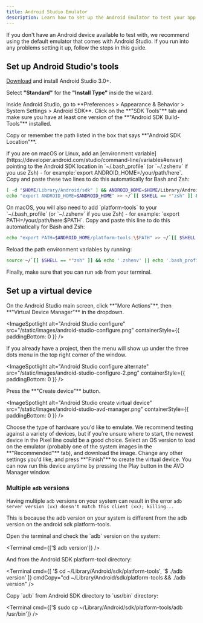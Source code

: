 ```yaml
---
title: Android Studio Emulator
description: Learn how to set up the Android Emulator to test your app on a virtual Android device.
---
```



If you don't have an Android device available to test with, we recommend using the default emulator that comes with Android Studio.
If you run into any problems setting it up, follow the steps in this guide.

## Set up Android Studio's tools

<Step label="1">

[Download](https://developer.android.com/studio) and install Android Studio 3.0+.

</Step>

<Step label="2">

Select **"Standard"** for the **"Install Type"** inside the wizard.

</Step>

<Step label="3">
Inside Android Studio, go to **Preferences > Appearance & Behavior > System Settings > Android SDK**.
Click on the **"SDK Tools"** tab and make sure you have at least one version of the **"Android SDK Build-Tools"** installed.

<ImageSpotlight
  alt="Android SDK build tools"
  src="/static/images/android-studio-build-tools.png"
/>
</Step>

<Step label="4">
Copy or remember the path listed in the box that says **"Android SDK Location"**.

<ImageSpotlight
  alt="Android SDK location"
  src="/static/images/android-studio-sdk-location.png"
/>
</Step>

<Step label="5">
If you are on macOS or Linux, add an [environment variable](https://developer.android.com/studio/command-line/variables#envar) pointing to the Android SDK location
in `~/.bash_profile` (or `~/.zshenv` if you use Zsh) - for example:`export ANDROID_HOME=/your/path/here`. Copy and paste these two lines to do this automatically for Bash and Zsh:

```bash
[ -d "$HOME/Library/Android/sdk" ] && ANDROID_HOME=$HOME/Library/Android/sdk || ANDROID_HOME=$HOME/Android/Sdk
echo "export ANDROID_HOME=$ANDROID_HOME" >> ~/`[[ $SHELL == *"zsh" ]] && echo '.zshenv' || echo '.bash_profile'`
```

</Step>

<Step label="6">
On macOS, you will also need to add `platform-tools` to your `~/.bash_profile` (or `~/.zshenv` if you use Zsh) - for example: `export PATH=/your/path/here:$PATH`.
Copy and paste this line to do this automatically for Bash and Zsh:

```bash
echo "export PATH=$ANDROID_HOME/platform-tools:\$PATH" >> ~/`[[ $SHELL == *"zsh" ]] && echo '.zshenv' || echo '.bash_profile'`
```

</Step>

<Step label="7">
Reload the path environment variables by running:

```bash
source ~/`[[ $SHELL == *"zsh" ]] && echo '.zshenv' || echo '.bash_profile'`
```

</Step>

<Step label="8">

Finally, make sure that you can run `adb` from your terminal.

</Step>

## Set up a virtual device

<Step label="1">
On the Android Studio main screen, click **"More Actions"**, then **"Virtual Device Manager"** in the dropdown.

<ImageSpotlight
  alt="Android Studio configure"
  src="/static/images/android-studio-configure.png"
  containerStyle={{ paddingBottom: 0 }}
/>

If you already have a project, then the menu will show up under the three dots menu in the top right corner of the window.

<ImageSpotlight
  alt="Android Studio configure alternate"
  src="/static/images/android-studio-configure-2.png"
  containerStyle={{ paddingBottom: 0 }}
/>
</Step>

<Step label="2">
Press the **"Create device"** button.

<ImageSpotlight
  alt="Android Studio create virtual device"
  src="/static/images/android-studio-avd-manager.png"
  containerStyle={{ paddingBottom: 0 }}
/>
</Step>

<Step label="3">
  Choose the type of hardware you'd like to emulate. We recommend testing against a variety of
  devices, but if you're unsure where to start, the newest device in the Pixel line could be a good
  choice.
</Step>

<Step label="4">
  Select an OS version to load on the emulator (probably one of the system images in the
  **"Recommended"** tab), and download the image.
</Step>

<Step label="5">
  Change any other settings you'd like, and press **"Finish"** to create the virtual device. You can
  now run this device anytime by pressing the Play button in the AVD Manager window.
</Step>

### Multiple `adb` versions

Having multiple `adb` versions on your system can result in the error `adb server version (xx) doesn't match this client (xx); killing...`

This is because the adb version on your system is different from the adb version on the android sdk platform-tools.

<Step label="1">
Open the terminal and check the `adb` version on the system:

<Terminal cmd={['$ adb version']} />
</Step>

<Step label="2">
And from the Android SDK platform-tool directory:

<Terminal cmd={[
  '$ cd ~/Library/Android/sdk/platform-tools',
  '$ ./adb version'
]} cmdCopy="cd ~/Library/Android/sdk/platform-tools && ./adb version" />
</Step>

<Step label="3">
Copy `adb` from Android SDK directory to `usr/bin` directory:

<Terminal cmd={['$ sudo cp ~/Library/Android/sdk/platform-tools/adb /usr/bin']} />
</Step>

